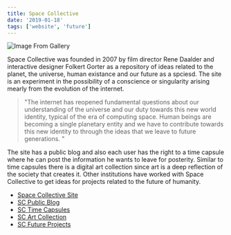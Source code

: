 ```yaml
---
title: Space Collective
date: '2019-01-18'
tags: ['website', 'future']
---
```


![Image From Gallery](http://spacecollective.org/gallery/images/1228197914/3020723685_04fd0b682e_b.jpg)

Space Collective was founded in 2007 by film director Rene Daalder and interactive designer Folkert Gorter as a repository of ideas related to the planet, the universe, human existance and our future as a spciesd. The site is an experiment in the possibility of a conscience or singularity arising mearly from the evolution of the internet.

> "The internet has reopened fundamental questions about our understanding of the universe and our duty towards this new world identity, typical of the era of computing space. Human beings are becoming a single planetary entity and we have to contribute towards this new identity to through the ideas that we leave to future generations. "

The site has a public blog and also each user has the right to a time capsule where he can post the information he wants to leave for posterity. Similar to time capsules there is a digital art collection since art is a deep reflection of the society that creates it. Other institutions have worked with Space Collective to get ideas for projects related to the future of humanity.

* [Space Collective Site](http://spacecollective.org/) 
* [SC Public Blog](http://spacecollective.org/recent)
* [SC Time Capsules](http://spacecollective.org/timecapsules/)
* [SC Art Collection](http://spacecollective.org/gallery/)
* [SC Future Projects](http://spacecollective.org/projects/)

